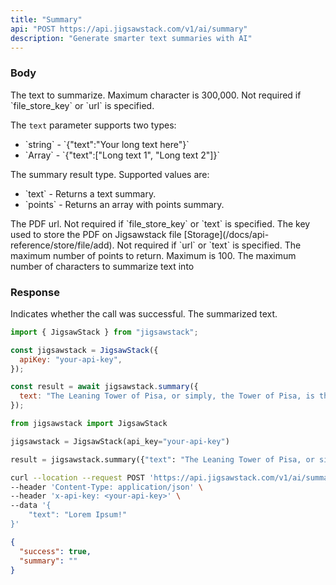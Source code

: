 ```yaml
---
title: "Summary"
api: "POST https://api.jigsawstack.com/v1/ai/summary"
description: "Generate smarter text summaries with AI"
---
```


### Body

<ParamField body="text" type="string" required>
  The text to summarize. Maximum character is 300,000. Not required if
  `file_store_key` or `url` is specified.

The `text` parameter supports two types:

  <ul>
    <li>`string` - `{"text":"Your long text here"}`</li>
    <li>`Array<string>` - `{"text":["Long text 1", "Long text 2"]}`</li>
  </ul>
</ParamField>

<ParamField body="type" type="string" default="text">
  The summary result type. Supported values are:
  <ul>
    <li>`text` - Returns a text summary.</li>
    <li>`points` - Returns an array with points summary.</li>
  </ul>
</ParamField>

<ParamField body="url" type="string">
  The PDF url. Not required if `file_store_key` or `text` is specified.
</ParamField>

<ParamField body="file_store_key" type="string">
  The key used to store the PDF on Jigsawstack file
  [Storage](/docs/api-reference/store/file/add). Not required if `url` or `text`
  is specified.
</ParamField>

<ParamField body="max_points" type="number" default="2">
  The maximum number of points to return. Maximum is 100.
</ParamField>

<ParamField body="max_characters" type="number">
  The maximum number of characters to summarize text into
</ParamField>

<Snippet file="header.mdx" />

### Response

<ResponseField name="success" type="boolean">
  Indicates whether the call was successful.
</ResponseField>

<ResponseField name="summary" type="string | array<string>">
  The summarized text.
</ResponseField>

<RequestExample>

```javascript Javascript
import { JigsawStack } from "jigsawstack";

const jigsawstack = JigsawStack({
  apiKey: "your-api-key",
});

const result = await jigsawstack.summary({
  text: "The Leaning Tower of Pisa, or simply, the Tower of Pisa, is the campanile, or freestanding bell tower, of Pisa Cathedral.",
});
```

```python Python
from jigsawstack import JigsawStack

jigsawstack = JigsawStack(api_key="your-api-key")

result = jigsawstack.summary({"text": "The Leaning Tower of Pisa, or simply, the Tower of Pisa, is the campanile, or freestanding bell tower, of Pisa Cathedral." });
```

```bash cURL
curl --location --request POST 'https://api.jigsawstack.com/v1/ai/summary' \
--header 'Content-Type: application/json' \
--header 'x-api-key: <your-api-key>' \
--data '{
    "text": "Lorem Ipsum!"
}'
```

</RequestExample>

<ResponseExample>

```json Response
{
  "success": true,
  "summary": ""
}
```

</ResponseExample>
